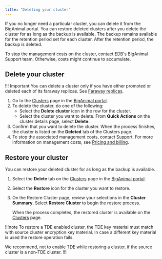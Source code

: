 ```yaml
---
title: "Deleting your cluster"
---
```


If you no longer need a particular cluster, you can delete it from the BigAnimal portal. You can restore deleted clusters after you delete the cluster for as long as the backup is available. The backup remains available for the retention period set for each cluster. After the retention period, the backup is deleted. 

To stop the management costs on the cluster, contact EDB's BigAnimal Support team, Otherwise, costs might continue to accumulate.

## Delete your cluster

!!! Important
    You can delete a cluster only if you have either promoted or deleted each of its faraway replicas. See [Faraway replicas](/biganimal/latest/overview/replication/).

1.  Go to the [Clusters](https://portal.biganimal.com/clusters) page in the [BigAnimal portal](https://portal.biganimal.com). 
2.  To delete the cluster, do one of the following:
    -   Select the **Delete cluster** icon in the row for the cluster.
    -   Select the cluster you want to delete. From **Quick Actions** on the cluster details page, select **Delete**.
3.  Confirm that you want to delete the cluster. When the process finishes, the cluster is listed on the **Deleted** tab of the Clusters page.
4.  To stop the associated management costs, contact [Support](../overview/support/). For more information on management costs, see [Pricing and billing](../pricing_and_billing/#management-costs).

## Restore your cluster

You can restore your deleted cluster for as long as the backup is available.

1.  Select the **Delete** tab on the [Clusters](https://portal.biganimal.com/clusters) page in the [BigAnimal portal](https://portal.biganimal.com). 
2.  Select the **Restore** icon for the cluster you want to restore. 
3.  On the Restore Cluster page, review your selections in the **Cluster Summary**. Select **Restore Cluster** to begin the restore process.

    When the process completes, the restored cluster is available on the [Clusters](https://portal.biganimal.com/clusters) page.

!!!note
To restore a TDE enabled cluster, the TDE key material must match with source cluster encryption key material. In case a different key material is used the restore operation fails.

We recommend, not to enable TDE while restoring a cluster, if the source cluster is a non-TDE cluster.
!!!